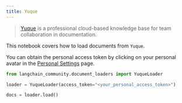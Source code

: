 ```yaml
---
title: Yuque
---
```


>[Yuque](https://www.yuque.com/) is a professional cloud-based knowledge base for team collaboration in documentation.

This notebook covers how to load documents from `Yuque`.

You can obtain the personal access token by clicking on your personal avatar in the [Personal Settings](https://www.yuque.com/settings/tokens) page.

```python
from langchain_community.document_loaders import YuqueLoader
```

```python
loader = YuqueLoader(access_token="<your_personal_access_token>")
```

```python
docs = loader.load()
```
